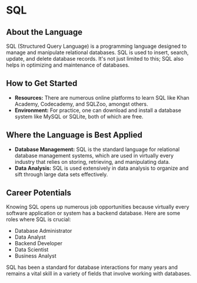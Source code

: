 # SQL

## About the Language

SQL (Structured Query Language) is a programming language designed to manage and manipulate relational databases. SQL is used to insert, search, update, and delete database records. It's not just limited to this; SQL also helps in optimizing and maintenance of databases.

## How to Get Started

- **Resources:** There are numerous online platforms to learn SQL like Khan Academy, Codecademy, and SQLZoo, amongst others.
- **Environment:** For practice, one can download and install a database system like MySQL or SQLite, both of which are free.

## Where the Language is Best Applied

- **Database Management:** SQL is the standard language for relational database management systems, which are used in virtually every industry that relies on storing, retrieving, and manipulating data.
- **Data Analysis:** SQL is used extensively in data analysis to organize and sift through large data sets effectively.

## Career Potentials

Knowing SQL opens up numerous job opportunities because virtually every software application or system has a backend database. Here are some roles where SQL is crucial:

- Database Administrator
- Data Analyst
- Backend Developer
- Data Scientist
- Business Analyst

SQL has been a standard for database interactions for many years and remains a vital skill in a variety of fields that involve working with databases.
